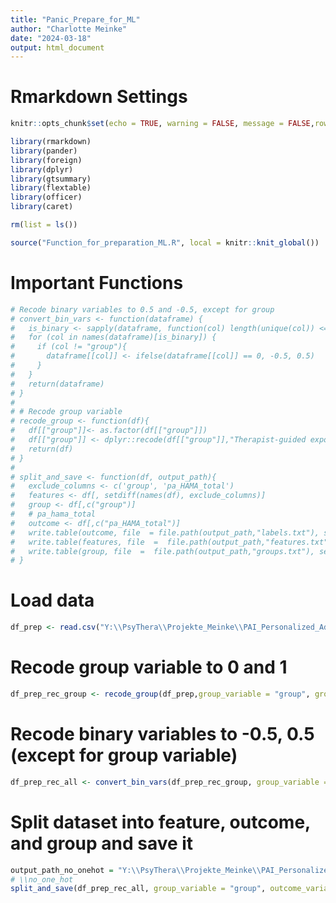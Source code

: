 ```yaml
---
title: "Panic_Prepare_for_ML"
author: "Charlotte Meinke"
date: "2024-03-18"
output: html_document
---
```


# Rmarkdown Settings
```r

knitr::opts_chunk$set(echo = TRUE, warning = FALSE, message = FALSE,rows.print = 6, cols.min.print = 3)

library(rmarkdown)
library(pander)
library(foreign)
library(dplyr)
library(gtsummary)
library(flextable)
library(officer)
library(caret)

rm(list = ls())
```

```r
source("Function_for_preparation_ML.R", local = knitr::knit_global())
```

# Important Functions
```r
# Recode binary variables to 0.5 and -0.5, except for group
# convert_bin_vars <- function(dataframe) {
#   is_binary <- sapply(dataframe, function(col) length(unique(col)) <= 2)
#   for (col in names(dataframe)[is_binary]) {
#     if (col != "group"){
#       dataframe[[col]] <- ifelse(dataframe[[col]] == 0, -0.5, 0.5)
#     }
#   }
#   return(dataframe)
# }
# 
# # Recode group variable
# recode_group <- function(df){
#   df[["group"]]<- as.factor(df[["group"]])
#   df[["group"]] <- dplyr::recode(df[["group"]],"Therapist-guided exposures" = "0", "Unguided exposures" = "1")
#   return(df)
# }
# 
# split_and_save <- function(df, output_path){
#   exclude_columns <- c('group', 'pa_HAMA_total')
#   features <- df[, setdiff(names(df), exclude_columns)]
#   group <- df[,c("group")]
#   # pa_hama_total
#   outcome <- df[,c("pa_HAMA_total")]
#   write.table(outcome, file  = file.path(output_path,"labels.txt"), sep = "\t",row.names = FALSE, col.names = TRUE)
#   write.table(features, file  =  file.path(output_path,"features.txt"), sep = "\t",row.names = FALSE, col.names = TRUE)
#   write.table(group, file  =  file.path(output_path,"groups.txt"), sep = "\t",row.names = FALSE, col.names = TRUE)
# }
```

# Load data
```r
df_prep <- read.csv("Y:\\PsyThera\\Projekte_Meinke\\PAI_Personalized_Advantage_Index\\4_Analysis_CM\\Datenaufbereitung_Panik\\data_Panic_prepared.csv")
```

# Recode group variable to 0 and 1 
```r
df_prep_rec_group <- recode_group(df_prep,group_variable = "group", group_0 = "Therapist-guided exposures", group_1 = "Unguided exposures")
```

# Recode binary variables to -0.5, 0.5 (except for group variable)
```r
df_prep_rec_all <- convert_bin_vars(df_prep_rec_group, group_variable = "group")
```

# Split dataset into feature, outcome, and group and save it 
```r
output_path_no_onehot = "Y:\\PsyThera\\Projekte_Meinke\\PAI_Personalized_Advantage_Index\\4_Analysis_CM\\Datenaufbereitung_Panik"
# \\no_one_hot
split_and_save(df_prep_rec_all, group_variable = "group", outcome_variable = "pa_HAMA_total", output_path_no_onehot)

```
